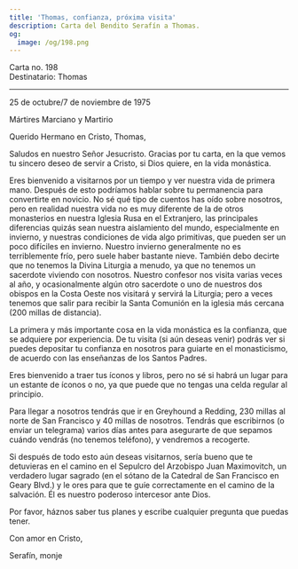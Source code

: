 ```yaml
---
title: 'Thomas, confianza, próxima visita'
description: Carta del Bendito Serafín a Thomas.
og:
  image: /og/198.png
---
```


<div style={{textAlign:'right', fontFamily:'monospace'}}>Carta no. 198</div>
<div style={{textAlign:'left', fontFamily:'monospace'}}>Destinatario: Thomas</div>

---

25 de octubre/7 de noviembre de 1975

Mártires Marciano y Martirio

Querido Hermano en Cristo, Thomas,

Saludos en nuestro Señor Jesucristo. Gracias por tu carta, en la que vemos tu sincero deseo de servir a Cristo, si Dios quiere, en la vida monástica.

Eres bienvenido a visitarnos por un tiempo y ver nuestra vida de primera mano. Después de esto podríamos hablar sobre tu permanencia para convertirte en novicio. No sé qué tipo de cuentos has oído sobre nosotros, pero en realidad nuestra vida no es muy diferente de la de otros monasterios en nuestra Iglesia Rusa en el Extranjero, las principales diferencias quizás sean nuestra aislamiento del mundo, especialmente en invierno, y nuestras condiciones de vida algo primitivas, que pueden ser un poco difíciles en invierno. Nuestro invierno generalmente no es terriblemente frío, pero suele haber bastante nieve. También debo decirte que no tenemos la Divina Liturgia a menudo, ya que no tenemos un sacerdote viviendo con nosotros. Nuestro confesor nos visita varias veces al año, y ocasionalmente algún otro sacerdote o uno de nuestros dos obispos en la Costa Oeste nos visitará y servirá la Liturgia; pero a veces tenemos que salir para recibir la Santa Comunión en la iglesia más cercana (200 millas de distancia).

La primera y más importante cosa en la vida monástica es la confianza, que se adquiere por experiencia. De tu visita (si aún deseas venir) podrás ver si puedes depositar tu confianza en nosotros para guiarte en el monasticismo, de acuerdo con las enseñanzas de los Santos Padres.

Eres bienvenido a traer tus íconos y libros, pero no sé si habrá un lugar para un estante de íconos o no, ya que puede que no tengas una celda regular al principio.

Para llegar a nosotros tendrás que ir en Greyhound a Redding, 230 millas al norte de San Francisco y 40 millas de nosotros. Tendrás que escribirnos (o enviar un telegrama) varios días antes para asegurarte de que sepamos cuándo vendrás (no tenemos teléfono), y vendremos a recogerte.

Si después de todo esto aún deseas visitarnos, sería bueno que te detuvieras en el camino en el Sepulcro del Arzobispo Juan Maximovitch, un verdadero lugar sagrado (en el sótano de la Catedral de San Francisco en Geary Blvd.) y le ores para que te guíe correctamente en el camino de la salvación. Él es nuestro poderoso intercesor ante Dios.

Por favor, háznos saber tus planes y escribe cualquier pregunta que puedas tener.

Con amor en Cristo,

Serafín, monje